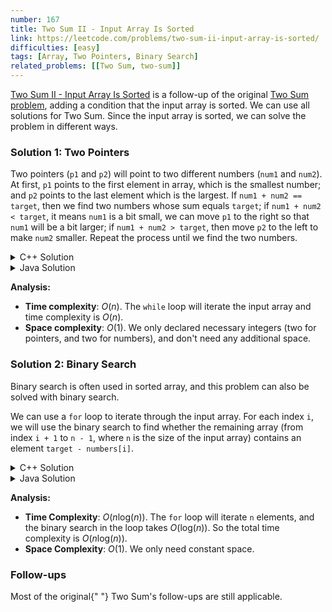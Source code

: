 ```yaml
---
number: 167
title: Two Sum II - Input Array Is Sorted
link: https://leetcode.com/problems/two-sum-ii-input-array-is-sorted/
difficulties: [easy]
tags: [Array, Two Pointers, Binary Search]
related_problems: [[Two Sum, two-sum]]
---
```



[Two Sum II - Input Array Is Sorted](https://leetcode.com/problems/two-sum-ii-input-array-is-sorted/) is a follow-up of the original [Two Sum problem](https://leetcode.com/problems/two-sum/), adding a condition that the input array is sorted. We can use all <Link to="/en/solution/two-sum">solutions for Two Sum</Link>. Since the input array is sorted, we can solve the problem in different ways.

### Solution 1: Two Pointers

Two pointers (`p1` and `p2`) will point to two different numbers (`num1` and `num2`). At first, `p1` points to the first element in array, which is the smallest number; and `p2` points to the last element which is the largest. If `num1 + num2 == target`, then we find two numbers whose sum equals `target`; if `num1 + num2 < target`, it means `num1` is a bit small, we can move `p1` to the right so that `num1` will be a bit larger; if `num1 + num2 > target`, then move `p2` to the left to make `num2` smaller. Repeat the process until we find the two numbers.

<details class="code-details">
    <summary>C++ Solution</summary>

```cpp
class Solution {
public:
    vector<int> twoSum(vector<int>& numbers, int target) {
        int p1 = 0, p2 = numbers.size() - 1;
        while (p1 < p2) {
            int num1 = numbers[p1], num2 = numbers[p2];
            if (num1 + num2 == target) {
                return {p1 + 1, p2 + 1};
            }
            else if (num1 + num2 < target) {
                p1++;
            }
            else {
                p2--;
            }
        }

        return {-1, -1};
    }
};
```

</details>

<details class="code-details">
    <summary>Java Solution</summary>

```java
class Solution {
    public int[] twoSum(int[] numbers, int target) {
        int p1 = 0, p2 = numbers.length - 1;
        while (p1 < p2) {
            int num1 = numbers[p1], num2 = numbers[p2];
            if (num1 + num2 == target) {
                return new int[] {p1 + 1, p2 + 1};
            }
            else if (num1 + num2 < target) {
                p1++;
            }
            else {
                p2--;
            }
        }

        return null;
    }
}
```

</details>

**Analysis:**

- **Time complexity**: $O(n)$. The `while` loop will iterate the input array and time complexity is $O(n)$.
- **Space complexity**: $O(1)$. We only declared necessary integers (two for pointers, and two for numbers), and don't need any additional space.

### Solution 2: Binary Search

Binary search is often used in sorted array, and this problem can also be solved with binary search.

We can use a `for` loop to iterate through the input array. For each index `i`, we will use the binary search to find whether the remaining array (from index `i + 1` to `n - 1`, where `n` is the size of the input array) contains an element `target - numbers[i]`.

<details class="code-details">
    <summary>C++ Solution</summary>

```cpp
class Solution {
public:
    vector<int> twoSum(vector<int>& numbers, int target) {
        int n = numbers.size();
        for (int i = 0; i < n; i++) {
            int number = numbers[i];
            // binary search from i + 1 to n - 1
            int left = i + 1, right = n - 1;
            while (left <= right) {
                int mid = left + (right - left) / 2;
                int sum = number + numbers[mid];
                if (sum == target) {
                    return {i + 1, mid + 1};
                }
                else if (sum < target) {
                    left = mid + 1;
                }
                else {
                    right = mid - 1;
                }
            }
        }

        return {-1, -1};
    }
};
```

</details>

<details class="code-details">
    <summary>Java Solution</summary>

```java
class Solution {
    public int[] twoSum(int[] numbers, int target) {
        int n = numbers.length;
        for (int i = 0; i < n; i++) {
            int number = numbers[i];
            // binary search from i + 1 to n - 1
            int left = i + 1, right = n - 1;
            while (left <= right) {
                int mid = left + (right - left) / 2;
                int sum = number + numbers[mid];
                if (sum == target) {
                    return new int[] {i + 1, mid + 1};
                }
                else if (sum < target) {
                    left = mid + 1;
                }
                else {
                    right = mid - 1;
                }
            }
        }

        return null;
    }
}
```

</details>

**Analysis:**

- **Time Complexity**: $O(n\text{log}(n))$. The `for` loop will iterate `n` elements, and the binary search in the loop takes $O(\text{log}(n))$. So the total time complexity is $O(n\text{log}(n))$.
- **Space Complexity**: $O(1)$. We only need constant space.

<div id="follow-up">
  <h3>Follow-ups</h3>
  <p>
    Most of the original{" "}
    <Link to="/en/solution/two-sum#follow-up">Two Sum's follow-ups</Link> are
    still applicable.
  </p>
</div>
